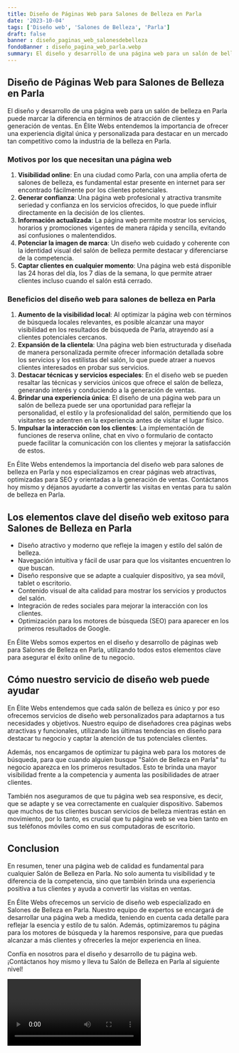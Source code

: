 ```yaml
---
title: Diseño de Páginas Web para Salones de Belleza en Parla
date: '2023-10-04'
tags: ['Diseño web', 'Salones de Belleza', 'Parla']
draft: false
banner : diseño_paginas_web_salonesdebelleza
fondoBanner : diseño_pagina_web_parla.webp
summary: El diseño y desarrollo de una página web para un salón de belleza en Parla puede marcar la diferencia en términos de atracción de clientes y generación de ventas. En Élite Webs entendemos la importancia de ofrecer una experiencia digital única y personalizada para destacar en un mercado tan competitivo como la industria de la belleza en Parla.
---
```


## Diseño de Páginas Web para Salones de Belleza en Parla

El diseño y desarrollo de una página web para un salón de belleza en Parla puede marcar la diferencia en términos de atracción de clientes y generación de ventas. En Élite Webs entendemos la importancia de ofrecer una experiencia digital única y personalizada para destacar en un mercado tan competitivo como la industria de la belleza en Parla.

### Motivos por los que necesitan una página web

1. **Visibilidad online**: En una ciudad como Parla, con una amplia oferta de salones de belleza, es fundamental estar presente en internet para ser encontrado fácilmente por los clientes potenciales.
2. **Generar confianza**: Una página web profesional y atractiva transmite seriedad y confianza en los servicios ofrecidos, lo que puede influir directamente en la decisión de los clientes.
3. **Información actualizada**: La página web permite mostrar los servicios, horarios y promociones vigentes de manera rápida y sencilla, evitando así confusiones o malentendidos.
4. **Potenciar la imagen de marca**: Un diseño web cuidado y coherente con la identidad visual del salón de belleza permite destacar y diferenciarse de la competencia.
5. **Captar clientes en cualquier momento**: Una página web está disponible las 24 horas del día, los 7 días de la semana, lo que permite atraer clientes incluso cuando el salón está cerrado.

### Beneficios del diseño web para salones de belleza en Parla

1. **Aumento de la visibilidad local**: Al optimizar la página web con términos de búsqueda locales relevantes, es posible alcanzar una mayor visibilidad en los resultados de búsqueda de Parla, atrayendo así a clientes potenciales cercanos.
2. **Expansión de la clientela**: Una página web bien estructurada y diseñada de manera personalizada permite ofrecer información detallada sobre los servicios y los estilistas del salón, lo que puede atraer a nuevos clientes interesados en probar sus servicios.
3. **Destacar técnicas y servicios especiales**: En el diseño web se pueden resaltar las técnicas y servicios únicos que ofrece el salón de belleza, generando interés y conduciendo a la generación de ventas.
4. **Brindar una experiencia única**: El diseño de una página web para un salón de belleza puede ser una oportunidad para reflejar la personalidad, el estilo y la profesionalidad del salón, permitiendo que los visitantes se adentren en la experiencia antes de visitar el lugar físico.
5. **Impulsar la interacción con los clientes**: La implementación de funciones de reserva online, chat en vivo o formulario de contacto puede facilitar la comunicación con los clientes y mejorar la satisfacción de estos.

En Élite Webs entendemos la importancia del diseño web para salones de belleza en Parla y nos especializamos en crear páginas web atractivas, optimizadas para SEO y orientadas a la generación de ventas. Contáctanos hoy mismo y déjanos ayudarte a convertir las visitas en ventas para tu salón de belleza en Parla.

<GifSeo />

<Cta />

## Los elementos clave del diseño web exitoso para Salones de Belleza en Parla

- Diseño atractivo y moderno que refleje la imagen y estilo del salón de belleza.
- Navegación intuitiva y fácil de usar para que los visitantes encuentren lo que buscan.
- Diseño responsive que se adapte a cualquier dispositivo, ya sea móvil, tablet o escritorio.
- Contenido visual de alta calidad para mostrar los servicios y productos del salón.
- Integración de redes sociales para mejorar la interacción con los clientes.
- Optimización para los motores de búsqueda (SEO) para aparecer en los primeros resultados de Google.

En Élite Webs somos expertos en el diseño y desarrollo de páginas web para Salones de Belleza en Parla, utilizando todos estos elementos clave para asegurar el éxito online de tu negocio.

## Cómo nuestro servicio de diseño web puede ayudar

En Élite Webs entendemos que cada salón de belleza es único y por eso ofrecemos servicios de diseño web personalizados para adaptarnos a tus necesidades y objetivos. Nuestro equipo de diseñadores crea páginas webs atractivas y funcionales, utilizando las últimas tendencias en diseño para destacar tu negocio y captar la atención de tus potenciales clientes.

Además, nos encargamos de optimizar tu página web para los motores de búsqueda, para que cuando alguien busque "Salón de Belleza en Parla" tu negocio aparezca en los primeros resultados. Esto te brinda una mayor visibilidad frente a la competencia y aumenta las posibilidades de atraer clientes.

También nos aseguramos de que tu página web sea responsive, es decir, que se adapte y se vea correctamente en cualquier dispositivo. Sabemos que muchos de tus clientes buscan servicios de belleza mientras están en movimiento, por lo tanto, es crucial que tu página web se vea bien tanto en sus teléfonos móviles como en sus computadoras de escritorio.

## Conclusion

En resumen, tener una página web de calidad es fundamental para cualquier Salón de Belleza en Parla. No solo aumenta tu visibilidad y te diferencia de la competencia, sino que también brinda una experiencia positiva a tus clientes y ayuda a convertir las visitas en ventas.

En Élite Webs ofrecemos un servicio de diseño web especializado en Salones de Belleza en Parla. Nuestro equipo de expertos se encargará de desarrollar una página web a medida, teniendo en cuenta cada detalle para reflejar la esencia y estilo de tu salón. Además, optimizaremos tu página para los motores de búsqueda y la haremos responsive, para que puedas alcanzar a más clientes y ofrecerles la mejor experiencia en línea.

Confía en nosotros para el diseño y desarrollo de tu página web. ¡Contáctanos hoy mismo y lleva tu Salón de Belleza en Parla al siguiente nivel!

<Video />

<CtaBot job='Salones de Belleza' city='Parla'/>

<Gmaps query='Parla+españa+maps' />